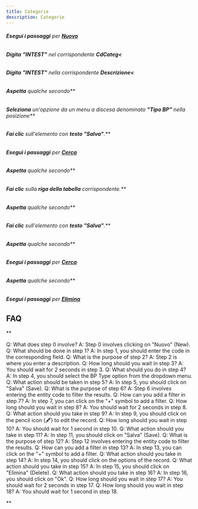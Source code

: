 ```yaml
---
title: Categorie
description: Categorie
---
```

###### **Esegui i passaggi** per **[Nuovo](Nuovo)**

###### **Digita** **"INTEST"** nel corrispondente **CdCateg<**

###### **Digita** **"INTEST"** nella corrispondente **Descrizione<**

###### **Aspetta** qualche secondo**

###### **Seleziona** un'opzione da un menu a discesa denominato **"Tipo BP"** nella posizione**

###### **Fai clic** sull'elemento con **testo "Salva"**.**

###### **Esegui i passaggi** per **[Cerca](Cerca)**

###### **Aspetta** qualche secondo**

###### **Fai clic** sulla **riga della tabella** corrispondente.**

###### **Aspetta** qualche secondo**

###### **Fai clic** sull'elemento con **testo "Salva"**.**

###### **Aspetta** qualche secondo**

###### **Esegui i passaggi** per **[Cerca](Cerca)**

###### **Aspetta** qualche secondo**

###### **Esegui i passaggi** per **[Elimina](Elimina)**

**FAQ**
---------------

**

Q: What does step 0 involve? A: Step 0 involves clicking on "Nuovo" (New). Q: What should be done in step 1? A: In step 1, you should enter the code in the corresponding field. Q: What is the purpose of step 2? A: Step 2 is where you enter a description. Q: How long should you wait in step 3? A: You should wait for 2 seconds in step 3. Q: What should you do in step 4? A: In step 4, you should select the BP Type option from the dropdown menu. Q: What action should be taken in step 5? A: In step 5, you should click on "Salva" (Save). Q: What is the purpose of step 6? A: Step 6 involves entering the entity code to filter the results. Q: How can you add a filter in step 7? A: In step 7, you can click on the "+" symbol to add a filter. Q: How long should you wait in step 8? A: You should wait for 2 seconds in step 8. Q: What action should you take in step 9? A: In step 9, you should click on the pencil icon (🖋️) to edit the record. Q: How long should you wait in step 10? A: You should wait for 1 second in step 10. Q: What action should you take in step 11? A: In step 11, you should click on "Salva" (Save). Q: What is the purpose of step 12? A: Step 12 involves entering the entity code to filter the results. Q: How can you add a filter in step 13? A: In step 13, you can click on the "+" symbol to add a filter. Q: What action should you take in step 14? A: In step 14, you should click on the options of the record. Q: What action should you take in step 15? A: In step 15, you should click on "Elimina" (Delete). Q: What action should you take in step 16? A: In step 16, you should click on "Ok". Q: How long should you wait in step 17? A: You should wait for 2 seconds in step 17. Q: How long should you wait in step 18? A: You should wait for 1 second in step 18.

**